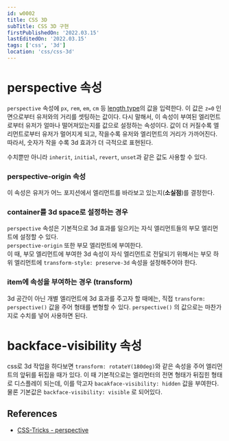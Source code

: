 ```yaml
---
id: w0002
title: CSS 3D
subTitle: CSS 3D 구현
firstPublishedOn: '2022.03.15'
lastEditedOn: '2022.03.15'
tags: ['css', '3d']
location: 'css/css-3d'
---
```


# perspective 속성

`perspective` 속성에 `px`, `rem`, `em`, `cm` 등 [length type](https://developer.mozilla.org/ko/docs/Web/CSS/length)의 값을 입력한다. 이 값은 `z=0` 인 면으로부터 유저와의 거리를 셋팅하는 값이다.
다시 말해서, 이 속성이 부여된 엘리먼트로부터 유저가 얼마나 떨어져있는지를 값으로 설정하는 속성이다. 값이 더 커질수록 엘리먼트로부터 유저가 멀어지게 되고, 작을수록 유저와 엘리먼트의 거리가 가까어진다.
따라서, 숫자가 작을 수록 3d 효과가 더 극적으로 표현된다.

수치뿐만 아니라 `inherit`, `initial`, `revert`, `unset`과 같은 값도 사용할 수 있다.

### perspective-origin 속성

이 속성은 유저가 어느 포지션에서 엘리먼트를 바라보고 있는지(**소실점**)를 결정한다.

### container를 3d space로 설정하는 경우

`perspective` 속성은 기본적으로 3d 효과를 일으키는 자식 엘리먼트들의 부모 엘리먼트에 설정할 수 있다. <br/>
`perspective-origin` 또한 부모 엘리먼트에 부여한다. <br/>
이 때, 부모 엘리먼트에 부여한 3d 속성이 자식 엘리먼트로 전달되기 위해서는 부모 하위 엘리먼트에 `transform-style: preserve-3d` 속성을 설정해주어야 한다.

### item에 속성을 부여하는 경우 (transform)

3d 공간이 아닌 개별 엘리먼트에 3d 효과를 주고자 할 때에는, 직접 `transform: perspective()` 값을 주어 형태를 변형할 수 있다. `perspective()` 의 값으로는 마찬가지로 수치를 넣어 사용하면 된다.

# backface-visibility 속성

css로 3d 작업을 하다보면 `transform: rotateY(180deg)`와 같은 속성을 주어 엘리먼트의 앞뒤를 뒤집을 때가 있다. 이 때 기본적으로는 엘리먼터의 전면 형태가 뒤집힌 형태로 디스플레이 되는데, 이를 막고자 `bacakface-visibility: hidden` 값을 부여한다.
물론 기본값은 `backface-visibility: visible` 로 되어있다.

## References

- [CSS-Tricks - perspective](https://css-tricks.com/almanac/properties/p/perspective/)
